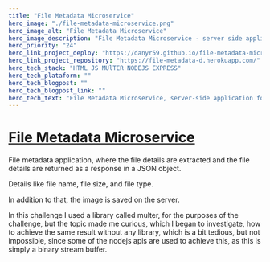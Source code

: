 ```yaml
---
title: "File Metadata Microservice"
hero_image: "./file-metadata-microservice.png"
hero_image_alt: "File Metadata Microservice"
hero_image_description: "File Metadata Microservice - server side application"
hero_priority: "24"
hero_link_project_deploy: "https://danyr59.github.io/file-metadata-microservice/"
hero_link_project_repository: "https://file-metadata-d.herokuapp.com/"
hero_tech_stack: "HTML JS MUlTER NODEJS EXPRESS"
hero_tech_plataform: ""
hero_tech_blogpost: ""
hero_tech_blogpost_link: ""
hero_tech_text: "File Metadata Microservice, server-side application for educational purposes."
---
```


# [File Metadata Microservice](https://file-metadata-d.herokuapp.com/ "file-metadata-microservice") 

File metadata application, where the file details are extracted and the file details are returned as 
a response in a JSON object.


Details like file name, file size, and file type.


In addition to that, the image is saved on the server.


In this challenge I used a library called multer, for the purposes of the challenge, but the topic made me
curious, which I began to investigate, how to achieve the same result without any library, which is a bit 
tedious, but not impossible, since some of the nodejs apis are used to achieve this, as this is simply a binary stream buffer.
